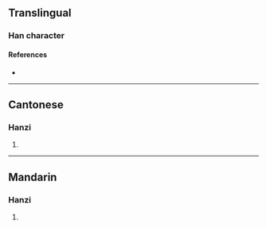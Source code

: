 {{character info/new}}
==Translingual==

===Han character===
{{Han char|rn=75|rad=木|as=09|sn=13|four=|canj=DTLK|ids=⿰木英}}

====References====
* {{Han ref|kx=0540.210|dkj=15162|dj=0928.060|hdz=21243.070|uh=6967|ud=26983}}

----

==Cantonese==

===Hanzi===
{{yue-hanzi|jyut=[[joeng1]]|y=yeung1}}

# {{rfdef|yue|sort=木09}}

----

==Mandarin==

===Hanzi===
{{cmn-hanzi|pin=[[yǎng]] ([[yang3]])|wg=yang<sup>3</sup>}}

# {{rfdef|cmn|sort=木09}}